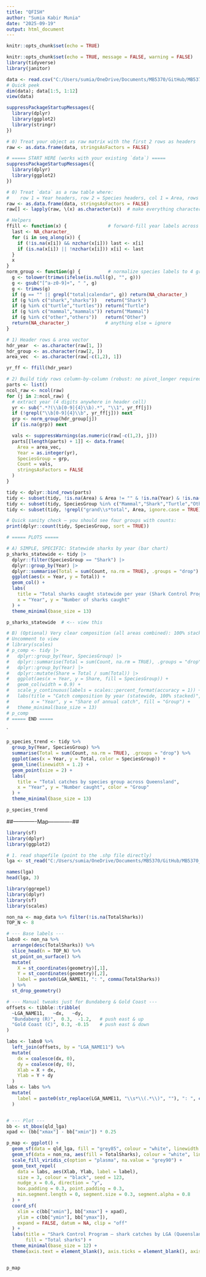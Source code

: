```yaml
---
title: "QFISH"
author: "Sumia Kabir Munia"
date: "2025-09-19"
output: html_document
---
```


```r
knitr::opts_chunk$set(echo = TRUE)
```



```r
knitr::opts_chunk$set(echo = TRUE, message = FALSE, warning = FALSE)
library(tidyverse)
library(janitor)
```


```r
data <- read.csv("C:/Users/sumia/OneDrive/Documents/MB5370/GitHub/MB5370_Mod04_Personal/data/export.csv")
# Quick peek
dim(data); data[1:5, 1:12]
view(data)
```

```r
suppressPackageStartupMessages({
  library(dplyr)
  library(ggplot2)
  library(stringr)
})

# 0) Treat your object as raw matrix with the first 2 rows as headers
raw <- as.data.frame(data, stringsAsFactors = FALSE)
```

```r
# ===== START HERE (works with your existing `data`) =====
suppressPackageStartupMessages({
  library(dplyr)
  library(ggplot2)
})

# 0) Treat `data` as a raw table where:
#    row 1 = Year headers, row 2 = Species headers, col 1 = Area, rows 3+ = data
raw <- as.data.frame(data, stringsAsFactors = FALSE)
raw[] <- lapply(raw, \(x) as.character(x))  # make everything character

# Helpers
ffill <- function(x) {               # forward-fill year labels across row 1
  last <- NA_character_
  for (i in seq_along(x)) {
    if (!is.na(x[i]) && nzchar(x[i])) last <- x[i]
    if (is.na(x[i]) || !nzchar(x[i])) x[i] <- last
  }
  x
}
norm_group <- function(g) {          # normalize species labels to 4 groups; drop totals/calendar
  g <- tolower(trimws(ifelse(is.null(g), "", g)))
  g <- gsub("[^a-z0-9]+", " ", g)
  g <- trimws(g)
  if (g == "" || grepl("total|calendar", g)) return(NA_character_)
  if (g %in% c("shark","sharks"))   return("Shark")
  if (g %in% c("turtle","turtles")) return("Turtle")
  if (g %in% c("mammal","mammals")) return("Mammal")
  if (g %in% c("other","others"))   return("Other")
  return(NA_character_)             # anything else = ignore
}

# 1) Header rows & area vector
hdr_year  <- as.character(raw[1, ])
hdr_group <- as.character(raw[2, ])
area_vec  <- as.character(raw[-c(1,2), 1])

yr_ff <- ffill(hdr_year)

# 2) Build tidy rows column-by-column (robust: no pivot_longer required)
parts <- list()
ncol_raw <- ncol(raw)
for (j in 2:ncol_raw) {
  # extract year (4 digits anywhere in header cell)
  yr <- sub(".*?(\\b[0-9]{4}\\b).*", "\\1", yr_ff[j])
  if (!grepl("\\b[0-9]{4}\\b", yr_ff[j])) next
  grp <- norm_group(hdr_group[j])
  if (is.na(grp)) next

  vals <- suppressWarnings(as.numeric(raw[-c(1,2), j]))
  parts[[length(parts) + 1]] <- data.frame(
    Area = area_vec,
    Year = as.integer(yr),
    SpeciesGroup = grp,
    Count = vals,
    stringsAsFactors = FALSE
  )
}

tidy <- dplyr::bind_rows(parts)
tidy <- subset(tidy, !is.na(Area) & Area != "" & !is.na(Year) & !is.na(Count))
tidy <- subset(tidy, SpeciesGroup %in% c("Mammal","Shark","Turtle","Other"))
tidy <- subset(tidy, !grepl("grand\\s*total", Area, ignore.case = TRUE))

# Quick sanity check — you should see four groups with counts:
print(dplyr::count(tidy, SpeciesGroup, sort = TRUE))

# ===== PLOTS =====

# A) SIMPLE, SPECIFIC: Statewide sharks by year (bar chart)
p_sharks_statewide <- tidy |>
  dplyr::filter(SpeciesGroup == "Shark") |>
  dplyr::group_by(Year) |>
  dplyr::summarise(Total = sum(Count, na.rm = TRUE), .groups = "drop") |>
  ggplot(aes(x = Year, y = Total)) +
  geom_col() +
  labs(
    title = "Total sharks caught statewide per year (Shark Control Program)",
    x = "Year", y = "Number of sharks caught"
  ) +
  theme_minimal(base_size = 13)

p_sharks_statewide  # <-- view this

# B) (Optional) Very clear composition (all areas combined): 100% stacked
# Uncomment to view
# library(scales)
# p_comp <- tidy |>
#   dplyr::group_by(Year, SpeciesGroup) |>
#   dplyr::summarise(Total = sum(Count, na.rm = TRUE), .groups = "drop") |>
#   dplyr::group_by(Year) |>
#   dplyr::mutate(Share = Total / sum(Total)) |>
#   ggplot(aes(x = Year, y = Share, fill = SpeciesGroup)) +
#   geom_col(width = 0.9) +
#   scale_y_continuous(labels = scales::percent_format(accuracy = 1)) +
#   labs(title = "Catch composition by year (statewide, 100% stacked)",
#        x = "Year", y = "Share of annual catch", fill = "Group") +
#   theme_minimal(base_size = 13)
# p_comp
# ===== END =====
```

`
```r
p_species_trend <- tidy %>%
  group_by(Year, SpeciesGroup) %>%
  summarise(Total = sum(Count, na.rm = TRUE), .groups = "drop") %>%
  ggplot(aes(x = Year, y = Total, color = SpeciesGroup)) +
  geom_line(linewidth = 1.2) +
  geom_point(size = 2) +
  labs(
    title = "Total catches by species group across Queensland",
    x = "Year", y = "Number caught", color = "Group"
  ) +
  theme_minimal(base_size = 13)

p_species_trend

```


##-------------Map-------------##
```r
library(sf)
library(dplyr)
library(ggplot2)
```
```r
# 1. read shapefile (point to the .shp file directly)
lga <- st_read("C:/Users/sumia/OneDrive/Documents/MB5370/GitHub/MB5370_Mod04_Personal/data/1259030001_lga11aaust_shape/lga11aaust.shp")
```
```r
names(lga)
head(lga, 3)
```

   
```r
library(ggrepel)
library(dplyr)
library(sf)
library(scales)

non_na <- map_data %>% filter(!is.na(TotalSharks))
TOP_N <- 8

# --- Base labels ---
labs0 <- non_na %>%
  arrange(desc(TotalSharks)) %>%
  slice_head(n = TOP_N) %>%
  st_point_on_surface() %>%
  mutate(
    X = st_coordinates(geometry)[,1],
    Y = st_coordinates(geometry)[,2],
    label = paste0(LGA_NAME11, ": ", comma(TotalSharks))
  ) %>% 
  st_drop_geometry()

# --- Manual tweaks just for Bundaberg & Gold Coast ---
offsets <- tibble::tribble(
  ~LGA_NAME11,   ~dx,   ~dy,
  "Bundaberg (R)",  0.3,  -1.2,   # push east & up
  "Gold Coast (C)", 0.3, -0.15    # push east & down
)

labs <- labs0 %>%
  left_join(offsets, by = "LGA_NAME11") %>%
  mutate(
    dx = coalesce(dx, 0),
    dy = coalesce(dy, 0),
    Xlab = X + dx,
    Ylab = Y + dy
  )
labs <- labs %>%
  mutate(
    label = paste0(str_replace(LGA_NAME11, "\\s*\\(.*\\)", ""), ": ", comma(TotalSharks))
  )


# --- Plot ---
bb <- st_bbox(qld_lga)
xpad <- (bb["xmax"] - bb["xmin"]) * 0.25

p_map <- ggplot() +
  geom_sf(data = qld_lga, fill = "grey85", colour = "white", linewidth = 0.2) +
  geom_sf(data = non_na, aes(fill = TotalSharks), colour = "white", linewidth = 0.25) +
  scale_fill_viridis_c(option = "plasma", na.value = "grey90") +
  geom_text_repel(
    data = labs, aes(Xlab, Ylab, label = label),
    size = 3, colour = "black", seed = 123,
    nudge_x = 0.6, direction = "y",
    box.padding = 0.3, point.padding = 0.3,
    min.segment.length = 0, segment.size = 0.3, segment.alpha = 0.8
  ) +
  coord_sf(
    xlim = c(bb["xmin"], bb["xmax"] + xpad),
    ylim = c(bb["ymin"], bb["ymax"]),
    expand = FALSE, datum = NA, clip = "off"
  ) +
  labs(title = "Shark Control Program — shark catches by LGA (Queensland)",
       fill = "Total sharks") +
  theme_minimal(base_size = 12) +
  theme(axis.text = element_blank(), axis.ticks = element_blank(), axis.title = element_blank())


p_map

```



